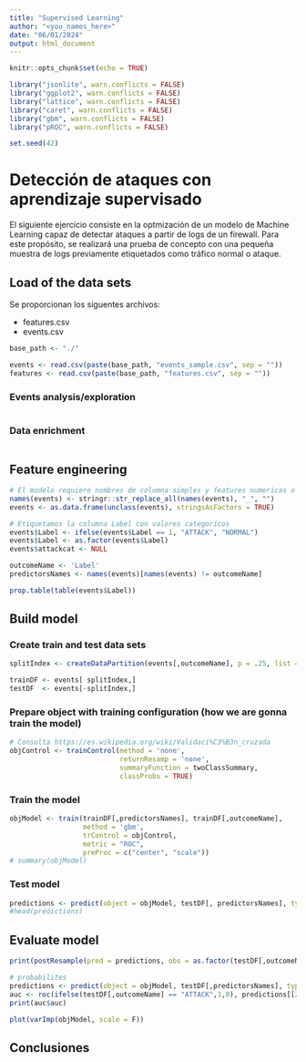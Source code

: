 ```yaml
---
title: "Supervised Learning"
author: "<you_names_here>"
date: "06/01/2024"
output: html_document
---
```


```r
knitr::opts_chunk$set(echo = TRUE)

library("jsonlite", warn.conflicts = FALSE)
library("ggplot2", warn.conflicts = FALSE)
library("lattice", warn.conflicts = FALSE)
library("caret", warn.conflicts = FALSE)
library("gbm", warn.conflicts = FALSE)
library("pROC", warn.conflicts = FALSE)

set.seed(42)
```

# Detección de ataques con aprendizaje supervisado

El siguiente ejercicio consiste en la optmización de un modelo de Machine Learning capaz de detectar ataques a partir de logs de un firewall. Para este propósito, se realizará una prueba de concepto con una pequeña muestra de logs previamente etiquetados como tráfico normal o ataque.

## Load of the data sets

Se proporcionan los siguentes archivos:

-   features.csv
-   events.csv

```r
base_path <- "./"

events <- read.csv(paste(base_path, "events_sample.csv", sep = ""))
features <- read.csv(paste(base_path, "features.csv", sep = ""))
```

### Events analysis/exploration

```r


```

### Data enrichment

```r


```

## Feature engineering

```r
# El modelo requiere nombres de columna simples y features numericas o factor
names(events) <- stringr::str_replace_all(names(events), "_", "")
events <- as.data.frame(unclass(events), stringsAsFactors = TRUE)

# Etiquetamos la columna Label con valores categoricos
events$Label <- ifelse(events$Label == 1, "ATTACK", "NORMAL")
events$Label <- as.factor(events$Label)
events$attackcat <- NULL

outcomeName <- 'Label'
predictorsNames <- names(events)[names(events) != outcomeName]

prop.table(table(events$Label))
```

## Build model

### Create train and test data sets

```r
splitIndex <- createDataPartition(events[,outcomeName], p = .25, list = FALSE, times = 1)

trainDF <- events[ splitIndex,]
testDF  <- events[-splitIndex,]
```

### Prepare object with training configuration (how we are gonna train the model)

```r
# Consulta https://es.wikipedia.org/wiki/Validaci%C3%B3n_cruzada
objControl <- trainControl(method = 'none', 
                           returnResamp = 'none', 
                           summaryFunction = twoClassSummary, 
                           classProbs = TRUE)
```

### Train the model

```r
objModel <- train(trainDF[,predictorsNames], trainDF[,outcomeName], 
                  method = 'gbm', 
                  trControl = objControl,  
                  metric = "ROC",
                  preProc = c("center", "scale"))
# summary(objModel)
```

### Test model

```r
predictions <- predict(object = objModel, testDF[, predictorsNames], type = 'raw')
#head(predictions)
```

## Evaluate model

```r
print(postResample(pred = predictions, obs = as.factor(testDF[,outcomeName])))
```

```r
# probabilites 
predictions <- predict(object = objModel, testDF[,predictorsNames], type = 'prob')
auc <- roc(ifelse(testDF[,outcomeName] == "ATTACK",1,0), predictions[[2]])
print(auc$auc)
```

```r
plot(varImp(objModel, scale = F))
```

## Conclusiones

```r


```
